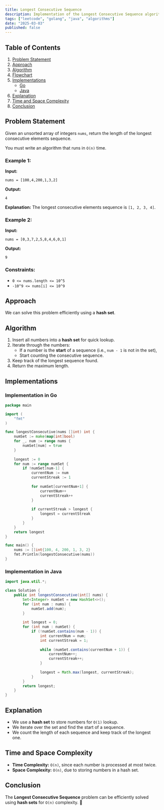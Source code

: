 ```yaml
---
title: Longest Consecutive Sequence
description: Implementation of the Longest Consecutive Sequence algorithm with Go and Java.
tags: ["leetcode", "golang", "java", "algorithms"]
date: "2025-03-03"
published: false
---
```


## Table of Contents

1. [Problem Statement](#problem-statement)
2. [Approach](#approach)
3. [Algorithm](#algorithm)
4. [Flowchart](#flowchart)
5. [Implementations](#implementations)
   - [Go](#implementation-in-go)
   - [Java](#implementation-in-java)
6. [Explanation](#explanation)
7. [Time and Space Complexity](#time-and-space-complexity)
8. [Conclusion](#conclusion)

## Problem Statement

Given an unsorted array of integers `nums`, return the length of the longest consecutive elements sequence.

You must write an algorithm that runs in `O(n)` time.

### Example 1:

**Input:**
```
nums = [100,4,200,1,3,2]
```
**Output:**
```
4
```
**Explanation:** The longest consecutive elements sequence is `[1, 2, 3, 4]`.

### Example 2:

**Input:**
```
nums = [0,3,7,2,5,8,4,6,0,1]
```
**Output:**
```
9
```

### Constraints:

- `0 <= nums.length <= 10^5`
- `-10^9 <= nums[i] <= 10^9`

## Approach

We can solve this problem efficiently using a **hash set**.

## Algorithm

1. Insert all numbers into a **hash set** for quick lookup.
2. Iterate through the numbers:
   - If a number is the **start** of a sequence (i.e., `num - 1` is not in the set),
   - Start counting the consecutive sequence.
3. Keep track of the longest sequence found.
4. Return the maximum length.

## Implementations

### Implementation in Go

```go
package main

import (
    "fmt"
)

func longestConsecutive(nums []int) int {
    numSet := make(map[int]bool)
    for _, num := range nums {
        numSet[num] = true
    }
    
    longest := 0
    for num := range numSet {
        if !numSet[num-1] {
            currentNum := num
            currentStreak := 1
            
            for numSet[currentNum+1] {
                currentNum++
                currentStreak++
            }
            
            if currentStreak > longest {
                longest = currentStreak
            }
        }
    }
    return longest
}

func main() {
    nums := []int{100, 4, 200, 1, 3, 2}
    fmt.Println(longestConsecutive(nums))
}
```

### Implementation in Java

```java
import java.util.*;

class Solution {
    public int longestConsecutive(int[] nums) {
        Set<Integer> numSet = new HashSet<>();
        for (int num : nums) {
            numSet.add(num);
        }
        
        int longest = 0;
        for (int num : numSet) {
            if (!numSet.contains(num - 1)) {
                int currentNum = num;
                int currentStreak = 1;
                
                while (numSet.contains(currentNum + 1)) {
                    currentNum++;
                    currentStreak++;
                }
                
                longest = Math.max(longest, currentStreak);
            }
        }
        return longest;
    }
}
```

## Explanation

- We use a **hash set** to store numbers for `O(1)` lookup.
- We iterate over the set and find the start of a sequence.
- We count the length of each sequence and keep track of the longest one.

## Time and Space Complexity

- **Time Complexity:** `O(n)`, since each number is processed at most twice.
- **Space Complexity:** `O(n)`, due to storing numbers in a hash set.

## Conclusion

The **Longest Consecutive Sequence** problem can be efficiently solved using **hash sets** for `O(n)` complexity. 🚀

